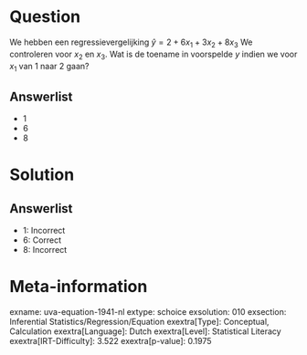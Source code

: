 Question
========

We hebben een regressievergelijking $\hat{y} = 2 + 6x_{1} +
3x_{2} + 8x_{3}$ We controleren voor *x*~2~ en *x*~3~. Wat is de
toename in voorspelde *y* indien we voor *x*~1~ van 1 naar 2 gaan?

Answerlist
----------

* 1
* 6
* 8

Solution
========

Answerlist
----------

* 1: Incorrect
* 6: Correct
* 8: Incorrect

Meta-information
================
exname: uva-equation-1941-nl
extype: schoice
exsolution: 010
exsection: Inferential Statistics/Regression/Equation
exextra[Type]: Conceptual, Calculation
exextra[Language]: Dutch
exextra[Level]: Statistical Literacy
exextra[IRT-Difficulty]: 3.522
exextra[p-value]: 0.1975
